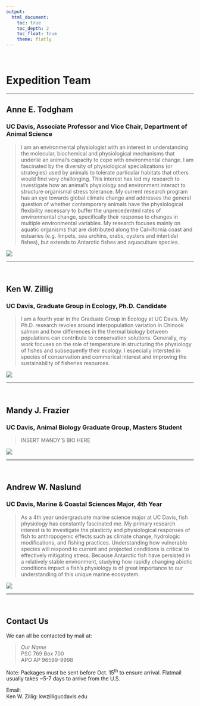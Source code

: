 ```yaml
---
output: 
  html_document:
    toc: true
    toc_depth: 2
    toc_float: true
    theme: flatly
---
```

<br>

# Expedition Team

***

## **Anne E. Todgham**
### UC Davis, Associate Professor and Vice Chair, Department of Animal Science

>I am an environmental physiologist with an interest in understanding the molecular, biochemical and physiological mechanisms that underlie an animal's capacity to cope with environmental change.  I am fascinated by the diversity of physiological specializations (or strategies) used by animals to tolerate particular habitats that others would find very challenging.  This interest has led my research to investigate how an animal's physiology and environment interact to structure organismal stress tolerance.  My current research program has an eye towards global climate change and addresses the general question of whether contemporary animals have the physiological flexibility necessary to buffer the unprecedented rates of environmental change, specifically their response to changes in multiple environmental variables. My research focuses mainly on aquatic organisms that are distributed along the Cal>ifornia coast and estuaries (e.g. limpets, sea urchins, crabs, oysters and intertidal fishes), but extends to Antarctic fishes and aquaculture species.

![](pictures/annepic.jpg)

***
<br>

## **Ken W. Zillig**
### UC Davis, Graduate Group in Ecology, Ph.D. Candidate

> I am a fourth year in the Graduate Group in Ecology at UC Davis. My Ph.D. research revoles around interpopulation variation in Chinook salmon and how differences in the thermal biology between populations can contribute to conservation solutions. Generally, my work focuses on the role of temperature in structuring the physiology of fishes and subsequently their ecology. I especially intersted in species of conservation and commerical interest and improving the sustainability of fisheries resources.


![](pictures/kenpic.jpg)

***
<br>

## **Mandy J. Frazier**
### UC Davis, Animal Biology Graduate Group, Masters Student

> INSERT MANDY'S BIO HERE

![](pictures/mandypic.jpg)

***
<br>

## **Andrew W. Naslund**
### UC Davis, Marine & Coastal Sciences Major, 4th Year

> As a 4th year undergraduate marine science major at UC Davis, fish physiology has constantly fascinated me. My primary research interest is to investigate the plasticity and physiological responses of fish to anthropogenic effects such as climate change, hydrologic modifications, and fishing practices. Understanding how vulnerable species will respond to current and projected conditions is critical to effectively mitigating stress. Because Antarctic fish have persisted in a relatively stable environment, studying how rapidly changing abiotic conditions impact a fish's physiology is of great importance to our understanding of this unique marine ecosystem.

![](pictures/andrewpic2.jpg)

***
<br>

## **Contact Us**

We can all be contacted by mail at:  

>*Our Name*  
PSC 769 Box 700  
APO AP 96599-9998  
  
Note: Packages must be sent before Oct. 15^th^ to ensure arrival. Flatmail usually takes ~5-7 days to arrive from the U.S.  
  
Email:  
Ken W. Zillig: kwzillig<at>ucdavis.edu